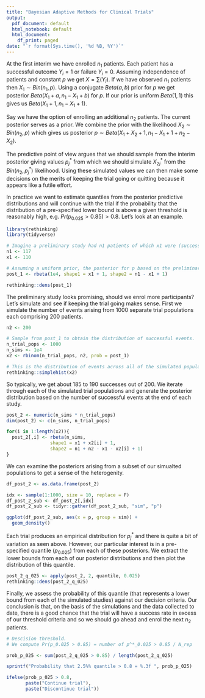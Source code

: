 ```yaml
---
title: "Bayesian Adaptive Methods for Clinical Trials"
output:
  pdf_document: default
  html_notebook: default
  html_document:
    df_print: paged
date: "`r format(Sys.time(), '%d %B, %Y')`"
---
```




At the first interim we have enrolled $n_1$ patients. Each patient has a successful outcome $Y_i = 1$ or failure $Y_i = 0$. Assuming independence of patients and constant $p$ we get $X = \sum(Y_i)$. If we have observed $n_1$ patients then $X_1 \sim Bin(n_1, p)$. Using a conjugate $Beta(a, b)$ prior for $p$ we get posterior $Beta(X_1 + a, n_1 - X_1 + b)$ for $p$. If our prior is uniform $Beta(1, 1)$ this gives us $Beta(X_1 + 1, n_1 - X_1 + 1)$.

Say we have the option of enrolling an additional $n_2$ patients. The current posterior serves as a prior. We combine the prior with the likelihood $X_2 \sim Bin(n_2, p)$ which gives us posterior 
$p \sim Beta(X_1 + X_2 + 1, n_1 - X_1 + 1 + n_2 - X_2)$. 

The predictive point of view argues that we should sample from the interim posterior giving values $p_j^*$ from which we should simulate $X^*_{2j}$ from the $Bin(n_2, p_j^*)$ likelihood. Using these simulated values we can then make some decisions on the merits of keeping the trial going or quitting because it appears like a futile effort.

In practice we want to estimate quantiles from the posterior predictive distributions and will continue with the trial if the probability that the distribution of a pre-specified lower bound is above a given threshold is reasonably high, e.g. $Pr(p_{0.025} > 0.85) > 0.8$. Let's look at an example.
 

```r
library(rethinking)
library(tidyverse)

# Imagine a preliminary study had n1 patients of which x1 were (successful) events.
n1 <- 117
x1 <- 110

# Assuming a uniform prior, the posterior for p based on the preliminary study is:
post_1 <- rbeta(1e4, shape1 = x1 + 1, shape2 = n1 - x1 + 1)

rethinking::dens(post_1)

```

The preliminary study looks promising, should we enrol more participants? Let's simulate and see if keeping the trial going makes sense. First we simulate the number of events arising from 1000 separate trial populations each comprising 200 patients.

```r
n2 <- 200

# Sample from post_1 to obtain the distribution of successful events.
n_trial_pops <- 1000
n_sims <- 1e4
x2 <- rbinom(n_trial_pops, n2, prob = post_1)

# This is the distribution of events across all of the simulated populations.
rethinking::simplehist(x2)
```

So typically, we get about 185 to 190 successes out of 200. We iterate through each of the simulated trial populations and generate the posterior distribution based on the number of successful events at the end of each study.

```r
post_2 <- numeric(n_sims * n_trial_pops)
dim(post_2) <- c(n_sims, n_trial_pops)

for(i in 1:length(x2)){
  post_2[,i] <- rbeta(n_sims, 
                shape1 = x1 + x2[i] + 1, 
                shape2 = n1 + n2 - x1 - x2[i] + 1)
}

```

We can examine the posteriors arising from a subset of our simualted populations to get a sense of the heterogenity.

```r
df_post_2 <- as.data.frame(post_2) 

idx <- sample(1:1000, size = 10, replace = F)
df_post_2_sub <- df_post_2[,idx]
df_post_2_sub <- tidyr::gather(df_post_2_sub, "sim", "p")

ggplot(df_post_2_sub, aes(x = p, group = sim)) +
  geom_density()

```

Each trial produces an empirical distribution for $p^*_j$ and there is quite a bit of variation as seen above. However, our particular interest is in a pre-specified quantile ($p_{0.025}$) from each of these posteriors. We extract the lower bounds from each of our posterior distributions and then plot the distribution of this quantile.

```r
post_2_q_025 <- apply(post_2, 2, quantile, 0.025)
rethinking::dens(post_2_q_025)
```

Finally, we assess the probability of this quantile (that represents a lower bound from each of the simulated studies) against our decision criteria. Our conclusion is that, on the basis of the simulations and the data collected to date, there is a good chance that the trial will have a success rate in excess of our threshold criteria and so we should go ahead and enrol the next $n_2$ patients.

```r
# Descision threshold. 
# We compute Pr(p_0.025 > 0.85) = number of p^*_0.025 > 0.85 / N_rep

prob_p_025 <- sum(post_2_q_025 > 0.85) / length(post_2_q_025)

sprintf("Probability that 2.5%% quantile > 0.8 = %.3f ", prob_p_025)

ifelse(prob_p_025 > 0.8, 
       paste("Continue trial"), 
       paste("Discontinue trial")) 
```







